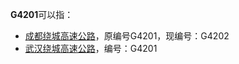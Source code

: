 {{DisambigNav|G|4201}}
'''G4201'''可以指：

* [[成都绕城高速公路|成都绕城高速公路]]，原编号G4201，现编号：G4202
* [[武汉绕城高速公路|武汉绕城高速公路]]，编号：G4201

{{消歧义|G}}